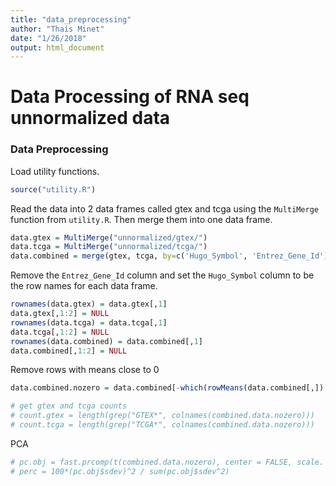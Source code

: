 ```yaml
---
title: "data_preprocessing"
author: "Thais Minet"
date: "1/26/2018"
output: html_document
---
```

# Data Processing of RNA seq unnormalized data

### Data Preprocessing
Load utility functions.
```r
source("utility.R")
```

Read the data into 2 data frames called gtex and tcga using the `MultiMerge` function from `utility.R`. Then merge them into one 
data frame.
```r
data.gtex = MultiMerge("unnormalized/gtex/")
data.tcga = MultiMerge("unnormalized/tcga/")
data.combined = merge(gtex, tcga, by=c('Hugo_Symbol', 'Entrez_Gene_Id'))
```

Remove the `Entrez_Gene_Id` column and set the `Hugo_Symbol` column to be the row names for each data frame.
```r
rownames(data.gtex) = data.gtex[,1]
data.gtex[,1:2] = NULL
rownames(data.tcga) = data.tcga[,1]
data.tcga[,1:2] = NULL
rownames(data.combined) = data.combined[,1]
data.combined[,1:2] = NULL
```

Remove rows with means close to 0
```r
data.combined.nozero = data.combined[-which(rowMeans(data.combined[,]) <= 0.01), ]

# get gtex and tcga counts
# count.gtex = length(grep("GTEX*", colnames(combined.data.nozero)))
# count.tcga = length(grep("TCGA*", colnames(combined.data.nozero)))
```

PCA
```r
# pc.obj = fast.prcomp(t(combined.data.nozero), center = FALSE, scale. = FALSE)
# perc = 100*(pc.obj$sdev)^2 / sum(pc.obj$sdev^2)
```

```r

```
